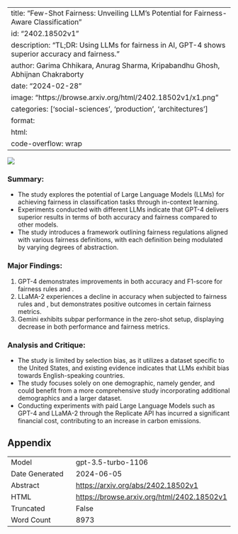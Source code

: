 
---
title: "Few-Shot Fairness: Unveiling LLM's Potential for Fairness-Aware Classification"
id: "2402.18502v1"
description: "TL;DR: Using LLMs for fairness in AI, GPT-4 shows superior accuracy and fairness."
author: Garima Chhikara, Anurag Sharma, Kripabandhu Ghosh, Abhijnan Chakraborty
date: "2024-02-28"
image: "https://browse.arxiv.org/html/2402.18502v1/x1.png"
categories: ['social-sciences', 'production', 'architectures']
format:
  html:
    code-overflow: wrap
---

![](https://browse.arxiv.org/html/2402.18502v1/x1.png)

### **Summary:**
- The study explores the potential of Large Language Models (LLMs) for achieving fairness in classification tasks through in-context learning.
- Experiments conducted with different LLMs indicate that GPT-4 delivers superior results in terms of both accuracy and fairness compared to other models.
- The study introduces a framework outlining fairness regulations aligned with various fairness definitions, with each definition being modulated by varying degrees of abstraction.

### **Major Findings:**
1. GPT-4 demonstrates improvements in both accuracy and F1-score for fairness rules  and .
2. LLaMA-2 experiences a decline in accuracy when subjected to fairness rules  and , but demonstrates positive outcomes in certain fairness metrics.
3. Gemini exhibits subpar performance in the zero-shot setup, displaying decrease in both performance and fairness metrics.

### **Analysis and Critique:**
- The study is limited by selection bias, as it utilizes a dataset specific to the United States, and existing evidence indicates that LLMs exhibit bias towards English-speaking countries.
- The study focuses solely on one demographic, namely gender, and could benefit from a more comprehensive study incorporating additional demographics and a larger dataset.
- Conducting experiments with paid Large Language Models such as GPT-4 and LLaMA-2 through the Replicate API has incurred a significant financial cost, contributing to an increase in carbon emissions.

## Appendix

|          |          |
|----------|----------|
| Model     | gpt-3.5-turbo-1106       |
| Date Generated     | 2024-06-05       |
| Abstract | [https://arxiv.org/abs/2402.18502v1](https://arxiv.org/abs/2402.18502v1)        |
| HTML     | [https://browse.arxiv.org/html/2402.18502v1](https://browse.arxiv.org/html/2402.18502v1)       |
| Truncated       | False       |
| Word Count       | 8973       |
